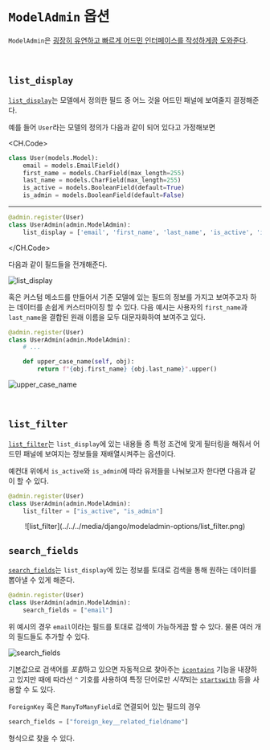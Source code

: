 # `ModelAdmin` 옵션

`ModelAdmin`은 [굉장히 유연하고 빠르게 어드민 인터페이스를 작성하게끔 도와준다](https://docs.djangoproject.com/en/4.2/ref/contrib/admin/#modeladmin-options).

<br />

## `list_display`

[`list_display`](https://docs.djangoproject.com/en/4.2/ref/contrib/admin/#django.contrib.admin.ModelAdmin.list_display)는 모델에서 정의한 필드 중
어느 것을 어드민 패널에 보여줄지 결정해준다.

예를 들어 `User`라는 모델의 정의가 다음과 같이 되어 있다고 가정해보면

<CH.Code>

```py users/models.py
class User(models.Model):
    email = models.EmailField()
    first_name = models.CharField(max_length=255)
    last_name = models.CharField(max_length=255)
    is_active = models.BooleanField(default=True)
    is_admin = models.BooleanField(default=False)
```

---

```py users/admin.py
@admin.register(User)
class UserAdmin(admin.ModelAdmin):
    list_display = ['email', 'first_name', 'last_name', 'is_active', 'is_admin']
```

</CH.Code>

다음과 같이 필드들을 전개해준다.

![list_display](../../../media/django/modeladmin-options/list_display.png)

혹은 커스텀 메소드를 만들어서 기존 모델에 있는 필드의 정보를 가지고 보여주고자 하는 데이터를 손쉽게 커스터마이징 할 수 있다.
다음 예시는 사용자의 `first_name`과 `last_name`을 결합된 원래 이름을 모두 대문자화하여 보여주고 있다.

```py users/admin.py focus=5:6
@admin.register(User)
class UserAdmin(admin.ModelAdmin):
    # ...

    def upper_case_name(self, obj):
        return f"{obj.first_name} {obj.last_name}".upper()
```

![upper_case_name](../../../media/django/modeladmin-options/upper_case_name.png)

<br />

## `list_filter`

[`list_filter`](https://docs.djangoproject.com/en/4.2/ref/contrib/admin/#django.contrib.admin.ModelAdmin.list_filter)는 `list_display`에 있는 내용들 중
특정 조건에 맞게 필터링을 해줘서 어드민 패널에 보여지는 정보들을 재배열시켜주는 옵션이다.

예컨대 위에서 `is_active`와 `is_admin`에 따라 유저들을 나눠보고자 한다면 다음과 같이 할 수 있다.

```py users/admin.py
@admin.register(User)
class UserAdmin(admin.ModelAdmin):
    list_filter = ["is_active", "is_admin"]
```

<center>
  ![list_filter](../../../media/django/modeladmin-options/list_filter.png)
</center>

## `search_fields`

[`search_fields`](https://docs.djangoproject.com/en/4.2/ref/contrib/admin/#django.contrib.admin.ModelAdmin.search_fields)는 `list_display`에 있는 정보를 토대로
검색을 통해 원하는 데이터를 뽑아낼 수 있게 해준다.

```py users/admin.py
@admin.register(User)
class UserAdmin(admin.ModelAdmin):
    search_fields = ["email"]
```

위 예시의 경우 `email`이라는 필드를 토대로 검색이 가능하게끔 할 수 있다. 물론 여러 개의 필드들도 추가할 수 있다.

![search_fields](../../../media/django/modeladmin-options/search_fields.png)

기본값으로 검색어를 *포함*하고 있으면 자동적으로 찾아주는 [`icontains`](https://docs.djangoproject.com/en/4.2/ref/models/querysets/#std-fieldlookup-icontains) 기능을 내장하고 있지만
때에 따라선 `^` 기호를 사용하여 특정 단어로만 *시작*되는 [`startswith`](https://docs.djangoproject.com/en/4.2/ref/models/querysets/#std-fieldlookup-startswith) 등을 사용할 수 도 있다.

`ForeignKey` 혹은 `ManyToManyField`로 연결되어 있는 필드의 경우

```py
search_fields = ["foreign_key__related_fieldname"]
```

형식으로 찾을 수 있다.
